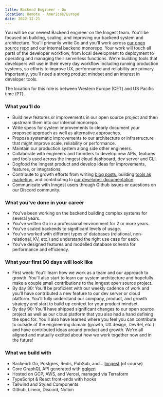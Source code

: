 ```yaml
---
title: Backend Engineer - Go
location: Remote - Americas/Europe
date: 2022-12-21
---
```

You will be our newest Backend engineer on the Inngest team. You'll be focused on building, scaling, and improving our backend system and architecture. You'll primarily write Go and you'll work across [our open source repo](https://github.com/inngest/inngest) and our internal backend monorepo. Your work will touch all parts of the developer workflow, from local development to deployment to operating and managing their serverless functions. We're building tools that developers will use in their every day workflow including running production systems, so efforts to improve UX, performance and reliability are primary. Importantly, you'll need a strong product mindset and an interest in developer tools.

The location for this role is between Western Europe (CET) and US Pacific time (PT).

### What you'll do

- Build new features or improvements in our open source project and then upstream them into our internal monorepo.
- Write specs for system improvements to clearly document your proposed approach as well as alternative approaches.
- Propose systematic improvements to our architecture or infrastructure that might improve scale, reliability or performance.
- Maintain our production system along side other engineers.
- Collaborate with engineers and founders to develop new APIs, features and tools used across the Inngest cloud dashboard, dev server and CLI.
- Dogfood the Inngest product and develop ideas for improvements, features, or integrations.
- Contribute to growth efforts from writing [blog posts](https://inngest.com/blog), building [tools as marketing](https://typedwebhook.tools/), and contributing to [our developer documentation](https://www.inngest.com/docs).
- Communicate with Inngest users through Github issues or questions on our Discord community.

### What you've done in your career

- You've been working on the backend building complex systems for several years.
- You've written Go in a professional environment for 2 or more years.
- You've scaled backends to significant levels of usage.
- You've worked with different types of databases (relational, non-relational, KV, etc.) and understand the right use case for each.
- You've designed features and modelled database schema for performance and efficiency.

### What your first 90 days will look like

- First week: You'll learn how we work as a team and our approach to growth. You'll also start to learn our system architecture and hopefully make a couple small contributions to the Inngest open source project.
- By day 30: You'll be proficient with our weekly cadence of work and you'll have contributed a new feature to our dev server or cloud platform. You'll fully understand our company, product, and growth strategy and start to build up context for your product mindset.
- By day 90: You'll have shipped significant changes to our open source project as well as our cloud platform that you also had a hand defining the spec for. You'll also have learned where you feel you can contribute to outside of the engineering domain (growth, UX design, DevRel, etc.) and have contributed ideas around product and growth. We're all aligned and mutually excited about how we work together now and in the future!

### What we build with

- Backend: Go, Postgres, Redis, PubSub, and… [Inngest](https://github.com/inngest/inngest) (of course)
- Core GraphQL API generated with [gqlgen](https://github.com/99designs/gqlgen)
- Hosted on GCP, AWS, and Vercel, managed via Terraform
- TypeScript & React front-ends with hooks
- Tailwind and Styled Components
- Github, Linear, Discord, Notion